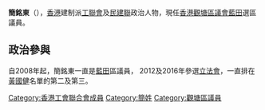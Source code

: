 {{Infobox_officeholder
| name = 簡銘東
| native_name = Kan Ming-tung
| honorific-suffix = [[榮譽勳章_(香港)|MH]] 議員
| image name =
| now1 = [[觀塘區議會|觀塘區議會]]議員
| term_start1 = 2008年1月1日
| term_end1 = 
| predecessor1  = [[余秀珍|余秀珍]]
| constituency1 = [[藍田_(選區)|藍田]]
| majority1 = 
| date of birth = 
| place of birth = 
| nationality = 
| occupation = 
| party = {{FTU/short}}<br/>{{DAB/short}}
| educate = 
| past = 
| residence = 
| sex = 男
}}

'''簡銘東'''{{MH}}（{{lang-en|Kan Ming-tung}}），[[香港|香港]]建制派[[工聯會|工聯會]]及[[民建聯|民建聯]]政治人物，現任[[香港|香港]][[觀塘區議會|觀塘區議會]][[藍田_(選區)|藍田]]選區議員。

==政治參與==
自2008年起，簡銘東一直是[[藍田_(選區)|藍田]]區議員， 2012及2016年參選[[香港特別行政區立法會|立法會]]，一直排在[[黃國健|黃國健]]名單的第二及第三。

{{start box}}
{{s-par}}
{{s-before|[[余秀珍|余秀珍]]（{{DPHK}}）}}
{{s-title|[[觀塘區議會|觀塘區議會]][[藍田_(選區)|藍田]]選區|2008年1月1日-}}
{{s-after|現任}}
{{end}}

{{reflist}}

{{觀塘區議會議員 (2020-2023)}}

[[Category:香港工會聯合會成員|Category:香港工會聯合會成員]]
[[Category:簡姓|Category:簡姓]]
[[Category:觀塘區議員|Category:觀塘區議員]]